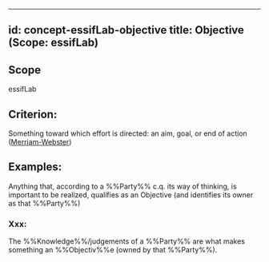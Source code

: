 
---
id: concept-essifLab-objective
title: Objective (Scope: essifLab)
---

## Scope
essifLab

## Criterion:
Something toward which effort is directed: an aim, goal, or end of action ([Merriam-Webster](https://www.merriam-webster.com/dictionary/objective))

## Examples:
Anything that, according to a %%Party%% c.q. its way of thinking, is important to be realized, qualifies as an Objective (and identifies its owner as that %%Party%%)

### Xxx:
The %%Knowledge%%/judgements of a %%Party%% are what makes something an %%Objectiv%%e (owned by that %%Party%%).


